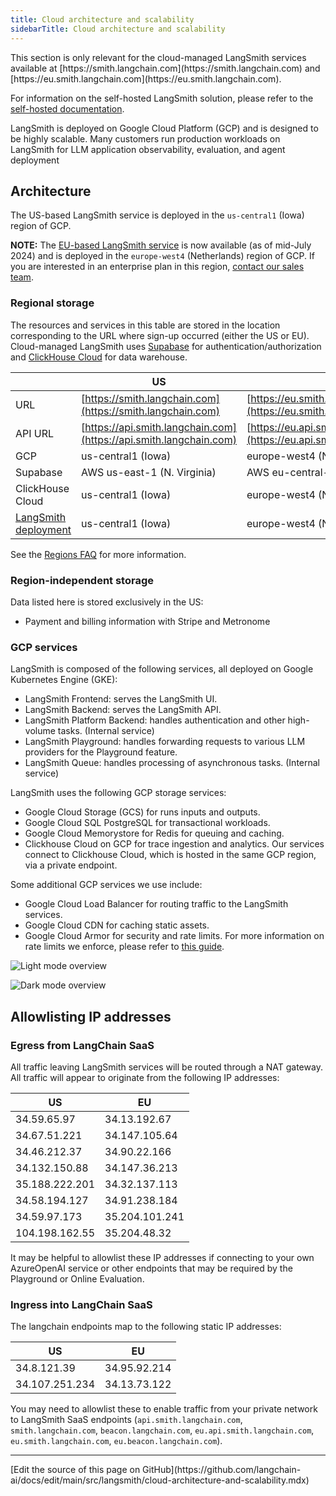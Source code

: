 ```yaml
---
title: Cloud architecture and scalability
sidebarTitle: Cloud architecture and scalability
---
```


<Note>
This section is only relevant for the cloud-managed LangSmith services available at [https://smith.langchain.com](https://smith.langchain.com) and [https://eu.smith.langchain.com](https://eu.smith.langchain.com).

For information on the self-hosted LangSmith solution, please refer to the [self-hosted documentation](/langsmith/self-hosted).
</Note>

LangSmith is deployed on Google Cloud Platform (GCP) and is designed to be highly scalable. Many customers run production workloads on LangSmith for LLM application observability, evaluation, and agent deployment

## Architecture

The US-based LangSmith service is deployed in the `us-central1` (Iowa) region of GCP.

**NOTE:** The [EU-based LangSmith service](https://eu.smith.langchain.com) is now available (as of mid-July 2024) and is deployed in the `europe-west4` (Netherlands) region of GCP. If you are interested in an enterprise plan in this region, [contact our sales team](https://www.langchain.com/contact-sales).

### Regional storage

The resources and services in this table are stored in the location corresponding to the URL where sign-up occurred (either the US or EU). Cloud-managed LangSmith uses [Supabase](https://supabase.com) for authentication/authorization and [ClickHouse Cloud](https://clickhouse.com/cloud) for data warehouse.

|                                     | US                                                                 | EU                                                                       |
| ----------------------------------- | ------------------------------------------------------------------ | ------------------------------------------------------------------------ |
| URL                                 | [https://smith.langchain.com](https://smith.langchain.com)         | [https://eu.smith.langchain.com](https://eu.smith.langchain.com)         |
| API URL                             | [https://api.smith.langchain.com](https://api.smith.langchain.com) | [https://eu.api.smith.langchain.com](https://eu.api.smith.langchain.com) |
| GCP                                 | us-central1 (Iowa)                                                 | europe-west4 (Netherlands)                                               |
| Supabase                            | AWS us-east-1 (N. Virginia)                                        | AWS eu-central-1 (Germany)                                               |
| ClickHouse Cloud                    | us-central1 (Iowa)                                                 | europe-west4 (Netherlands)                                               |
| [LangSmith deployment](/langsmith/deployments) | us-central1 (Iowa)                                                 | europe-west4 (Netherlands)                                               |

See the [Regions FAQ](/langsmith/regions-faq) for more information.

### Region-independent storage

Data listed here is stored exclusively in the US:

* Payment and billing information with Stripe and Metronome

### GCP services

LangSmith is composed of the following services, all deployed on Google Kubernetes Engine (GKE):

* LangSmith Frontend: serves the LangSmith UI.
* LangSmith Backend: serves the LangSmith API.
* LangSmith Platform Backend: handles authentication and other high-volume tasks. (Internal service)
* LangSmith Playground: handles forwarding requests to various LLM providers for the Playground feature.
* LangSmith Queue: handles processing of asynchronous tasks. (Internal service)

LangSmith uses the following GCP storage services:

* Google Cloud Storage (GCS) for runs inputs and outputs.
* Google Cloud SQL PostgreSQL for transactional workloads.
* Google Cloud Memorystore for Redis for queuing and caching.
* Clickhouse Cloud on GCP for trace ingestion and analytics. Our services connect to Clickhouse Cloud, which is hosted in the same GCP region, via a private endpoint.

Some additional GCP services we use include:

* Google Cloud Load Balancer for routing traffic to the LangSmith services.
* Google Cloud CDN for caching static assets.
* Google Cloud Armor for security and rate limits. For more information on rate limits we enforce, please refer to [this guide](/langsmith/administration-overview#rate-limits).

<div style={{ textAlign: 'center' }}>
<img
    className="block dark:hidden"
    src="/langsmith/images/cloud-arch-light.png"
    alt="Light mode overview"
/>

<img
    className="hidden dark:block"
    src="/langsmith/images/cloud-arch-dark.png"
    alt="Dark mode overview"
/>
</div>

## Allowlisting IP addresses

### Egress from LangChain SaaS
All traffic leaving LangSmith services will be routed through a NAT gateway. All traffic will appear to originate from the following IP addresses:

| US             | EU             |
| -------------- | -------------- |
| 34.59.65.97    | 34.13.192.67   |
| 34.67.51.221   | 34.147.105.64  |
| 34.46.212.37   | 34.90.22.166   |
| 34.132.150.88  | 34.147.36.213  |
| 35.188.222.201 | 34.32.137.113  |
| 34.58.194.127  | 34.91.238.184  |
| 34.59.97.173   | 35.204.101.241 |
| 104.198.162.55 | 35.204.48.32   |

It may be helpful to allowlist these IP addresses if connecting to your own AzureOpenAI service or other endpoints that may be required by the Playground or Online Evaluation.

### Ingress into LangChain SaaS
The langchain endpoints map to the following static IP addresses:

| US             | EU             |
| -------------- | -------------- |
| 34.8.121.39    | 34.95.92.214   |
| 34.107.251.234 | 34.13.73.122   |

You may need to allowlist these to enable traffic from your private network to LangSmith SaaS endpoints (`api.smith.langchain.com`, `smith.langchain.com`, `beacon.langchain.com`, `eu.api.smith.langchain.com`, `eu.smith.langchain.com`, `eu.beacon.langchain.com`).

---

<Callout icon="pen-to-square" iconType="regular">
  [Edit the source of this page on GitHub](https://github.com/langchain-ai/docs/edit/main/src/langsmith/cloud-architecture-and-scalability.mdx)
</Callout>
